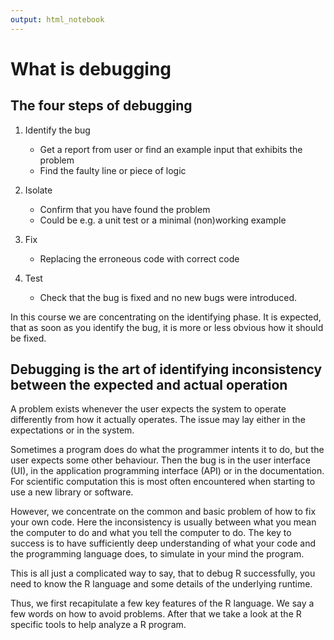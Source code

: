 ```yaml
---
output: html_notebook
---
```


# What is debugging {#whatis}

## The four steps of debugging

1. Identify the bug

   - Get a report from user or find an example input that exhibits the problem
   - Find the faulty line or piece of logic

2. Isolate

   - Confirm that you have found the problem
   - Could be e.g. a unit test or a minimal (non)working example

3. Fix

   - Replacing the erroneous code with correct code

4. Test

   - Check that the bug is fixed and no new bugs were introduced.

In this course we are concentrating on the identifying phase. It is expected, that as soon as you
identify the bug, it is more or less obvious how it should be fixed.

## Debugging is the art of identifying inconsistency between the expected and actual operation

A problem exists whenever the user expects the system to operate differently from how it actually operates.
The issue may lay either in the expectations or in the system.

Sometimes a program does do what the programmer intents it to do, but the user expects some other behaviour.
Then the bug is in the user interface (UI), in the application programming interface (API) or in the
documentation. For scientific computation this is most often encountered when starting to use a new
library or software.

However, we concentrate on the common and basic problem of how to fix your own code. Here the inconsistency
is usually between what you mean the computer to do and what you tell the computer to do.
The key to success is to have sufficiently deep understanding of what your code and the programming language
does, to simulate in your mind the program.

This is all just a complicated way to say, that to debug R successfully, you need to know the R language
and some details of the underlying runtime.

Thus, we first recapitulate a few key features of the R language. We say a few words on how to avoid
problems. After that we take a look at the R specific tools to help analyze a R program. 

